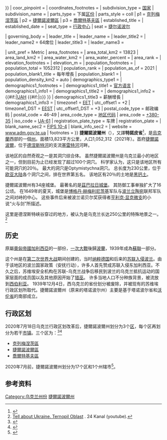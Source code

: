 {{Expand Ukrainian}}
{{noteTA
|1=zh-hans:德涅斯特;zh-hk:德涅斯特;zh-tw:聶斯特;
}}
{{Infobox settlement
| name                  = 捷尔诺波尔州
| native_name             = Тернопільська область
| native_name_lang        = uk
| settlement_type         = [[州_(烏克蘭)|州]]
| image_skyline           = 
| image_alt               = 
| image_caption           = 
| image_flag              = Flag of Ternopil Oblast.svg
| flag_size               = 115px
| image_shield            = Coat of Arms of Ternopil Oblast.svg
| shield_size             = 80px
| image_map               = Ternopil in Ukraine.svg
| mapsize                 = 
| map_caption             = 捷尔诺波尔州在乌克兰的位置
| coordinates             = {{#if:|{{#invoke:Coordinates|coordinsert|{{{coordinates}}}|region:UA|type:adm1st}}}}
| coor_pinpoint           = 
| coordinates_footnotes   = 
| subdivision_type        = [[世界政區索引|国家]]
| subdivision_name        = {{flag|Ukraine}}
| parts_type              = 下属[[区_(乌克兰)|区份]]
| parts_style             = coll
| p1                      = [[克列梅涅茨區|克列梅涅茨區]]
| p2                      = [[捷爾諾波爾區|捷爾諾波爾區]]
| p3                      = [[喬爾特基夫區|喬爾特基夫區]]
| established_title       = 
| established_date        = 
| seat_type               = [[行政中心|行政中心]]
| seat                    = [[捷尔诺波尔|捷尔诺波尔]]

| governing_body        = {{link-uk|捷爾諾波爾州國家管理局|Тернопільська обласна державна адміністрація}}
| leader_title          = {{link-en|捷爾諾波爾州州長|Governor of Ternopil Oblast|州長}}
| leader_name           = {{link-uk|弗拉基米尔·特鲁什|Труш Володимир Любомирович}}
| leader_title2         = {{link-en|捷尔诺波尔州拉达|Ternopil Oblast Council|州議會}}
| leader_name2          = 64席位
| leader_title3         = {{link-en|捷尔诺波尔州拉达|Ternopil Oblast Council|議會議長}}
| leader_name3          = {{link-en|米哈伊尔·戈洛夫科|Mykhailo Holovko}}

| unit_pref               = Metric<!-- or US or UK -->
| area_footnotes          = 
| area_total_km2          = 13823
| area_land_km2           = 
| area_water_km2          = 
| area_water_percent      = 
| area_rank               = {{link-en|烏克蘭各州面積列表|List of Ukrainian oblasts and territories by area|第22位}}
| elevation_footnotes     = 
| elevation_m             = 
| population_footnotes    = 
| population_total        = 1052312
| population_rank         = {{link-en|烏克蘭各州人口列表|List of Ukrainian oblasts and territories by population|第23位}}
| population_as_of        = 2021
| population_blank1_title = 每年增長
| population_blank1       = 
| population_density_km2  = auto
| demographics_type1      = 
| demographics1_footnotes = <!-- for references: use <ref> tags -->
| demographics1_title1    = [[官方语言|官方语言]]
| demographics1_info1     = 
| demographics1_title2    = {{link-en|烏克蘭各州薪酬列表|List of Ukrainian oblasts and territories by salary|平均薪酬}}
| demographics1_info2     = {{#if:|[[乌克兰格里夫纳|UAH]] {{{Salary}}} {{#if:|<small>({{{SalaryYear}}})</small>}} }}
| demographics1_title3    = 薪酬增長
| demographics1_info3     = 
| timezone1               = [[欧洲东部时间|EET]]
| utc_offset1             = +2
| timezone1_DST           = [[欧洲东部夏令时间|EEST]]
| utc_offset1_DST         = +3
| postal_code_type        = 邮政编码
| postal_code             = 46-49
| area_code_type          = [[电话号码分类计划|地区代码]]
| area_code               = [[电话号码分类计划|+380-35]]
| iso_code                = [[ISO_3166-2:UA|UA-61]]
| registration_plate_type = 车牌
| registration_plate      = 
| blank_name_sec2         = [[FIPS_10-4|FIPS 10-4]]
| blank_info_sec2         = {{link-en|FIPS地區編號列表 (S-U)|List of FIPS region codes (S-U)#UP: Ukraine|UP22}}
| website                 = [https://archive.is/20121205080257/http://www.adm.gov.te.ua/ www.adm.gov.te.ua]
| footnotes               = 
}}
'''捷爾諾波爾州'''（{{lang-uk|Тернопільська область|Ternopil's'ka oblast'}}），又譯'''特諾皮省'''<ref>{{Cite web |title=特諾皮省 - Ternopilska Oblast (Nikolayev Oblast) |url=https://terms.naer.edu.tw/detail/3015986/?index=1 |access-date=2022-04-26 |work=terms.naer.edu.tw |archive-date=2022-04-22 |archive-url=https://web.archive.org/web/20220422061316/https://terms.naer.edu.tw/detail/3015986/?index=1 }}</ref>，是[[烏克蘭|烏克蘭]]西部的一個[[烏克蘭行政區劃|州]]。面積13,823平方公里，人口1,052,312（2021年）。首府[[捷爾諾波爾|捷爾諾波爾]]，位于[[德涅斯特河|德涅斯特河]]的支流[[塞雷特河|塞雷特河]]河畔。

该地区的自然奇观之一是其洞穴综合体。 虽然捷爾諾波爾州是乌克兰最小的地区之一，但到目前为止已经发现了超过100个洞穴。 科学家认为，这只是该地区所有可能洞穴的20％。 最大的洞穴是Optymistychna洞穴。 总长度为230公里，位于[[欧亚大陆|欧亚大陆]]各个洞穴之间，排在世界第五名。 该地区有20％的土地是[[黑钙土|黑钙土]]。

捷爾諾波爾州有34座城堡。 最著名的是[[茲巴拉日城堡|茲巴拉日城堡]]。 其防御工事单独扩大了16公顷。 在1649年的夏天，城堡是[[博格丹·赫梅利尼茨基|博格丹·赫梅利尼茨基]]军队与[[波兰立陶宛|波兰立陶宛]]联邦军队之间对峙的中心。 这些事件后来被波兰诺贝尔奖获得者[[亨利克·显克微支|亨利克·显克微支]]的小说“火与剑”所描述。

这里是德涅斯特峡谷穿过的地方，被认为是乌克兰长达250公里的特殊地景之一。<ref name=about_region>[https://www.youtube.com/watch?v=GaoJPF0G4RY Tell about Ukraine. Ternopil Oblast] {{Wayback|url=https://www.youtube.com/watch?v=GaoJPF0G4RY |date=20201101204144 }}. 24 Kanal (youtube).</ref>

==历史==
原屬[[奧匈帝國|奧匈帝國]][[加利西亞_(中歐)|加利西亞]]的一部份，[[一次大戰|一次大戰]]後歸[[波蘭|波蘭]]，1939年成為[[蘇聯|蘇聯]]一部分。

这个州是在[[第二次世界大战|第二次世界大战]]期间创建的，当时[[纳粹德国|纳粹德国]]和后来的[[苏联|苏联]][[波兰战役|入侵]][[波兰第二共和国|波兰]]。由于该地区的波兰国家政策（安抚行动），许多人首先赞成苏联入侵东加利西亚。不久之后，苏维埃安全机构在苏联-乌克兰战争后移民到波兰的乌克兰抵抗运动的国家层面的成员国以及其他原因开始了[[猎巫|猎巫]]。 许多当地人口不分种族背景，被流放到[[西伯利亚|西伯利亚]]。 1939年12月4日，西乌克兰的省份划分被废除，并被现有的苏维埃行政区划所取代。捷爾諾波爾州（原来的塔诺波尔州）主要是基于塔诺波尔省和[[沃伦省|沃伦省]]的南部成立。

== 行政区划 ==
{{Stack|[[File:Ternopil_Oblast_2020_subdivisions.jpg|thumb]]}}
2020年7月18日乌克兰行政区划改革后，捷爾諾波爾州划分为3个[[区_(乌克兰)|区]]，每个区再划分为若干[[烏克蘭市鎮|市镇]]。三个区为：<ref>{{Cite news|title=Про утворення та ліквідацію районів. Постанова Верховної Ради України № 807-ІХ.|url=http://www.golos.com.ua/article/333466|access-date=2020-10-03|date=2020-07-18|website=Голос України|language=uk}}</ref><ref>{{cite web |title=Нові райони: карти + склад |url=https://www.minregion.gov.ua/press/news/novi-rajony-karty-sklad/ |publisher=Міністерство розвитку громад та територій України |language=uk}}</ref>
* [[克列梅涅茨區|克列梅涅茨區]]
* [[捷爾諾波爾區|捷爾諾波爾區]]
* [[喬爾特基夫區|喬爾特基夫區]]

2020年7月前，捷爾諾波爾州划分为17个区和1个州辖市<ref name="ua2020estimate">{{cite web|url=http://database.ukrcensus.gov.ua/PXWEB2007/ukr/publ_new1/2020/zb_chuselnist%202019.pdf|title=Чисельність наявного населення України (Actual population of Ukraine)|publisher=State Statistics Service of Ukraine|language=uk|accessdate=2022-06-28}}</ref>。

==参考资料==
{{reflist}}

{{Ukraine}}
{{Authority control}}

[[Category:乌克兰州份|Category:乌克兰州份]]
[[Category:捷爾諾波爾州|]]